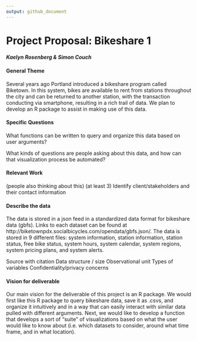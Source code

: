 ```yaml
---
output: github_document
---
```

# Project Proposal: Bikeshare 1

#### *Kaelyn Rosenberg & Simon Couch*


#### General Theme

Several years ago Portland introduced a bikeshare program called Biketown. In this system, bikes are available to rent from stations throughout the city and can be returned to another station, with the transaction conducting via smartphone, resulting in a rich trail of data. We plan to develop an R package to assist in making use of this data.

#### Specific Questions

What functions can be written to query and organize this data based on user arguments?

What kinds of questions are people asking about this data, and how can that visualization process be automated?

#### Relevant Work 



(people also thinking about this) (at least 3)
Identify client/stakeholders and their contact information


#### Describe the data
  The data is stored in a json feed in a standardized data format for bikeshare data (gbfs). Links to each dataset can be found at http://biketownpdx.socialbicycles.com/opendata/gbfs.json/. The data is stored in 9 different files: system information, station information, station status, free bike status, system hours, system calendar, system regions, system pricing plans, and system alerts.


Source with citation
Data structure / size
Observational unit
Types of variables
Confidentiality/privacy concerns

#### Vision for deliverable

  Our main vision for the deliverable of this project is an R package. We would first like this R package to query bikeshare data, save it as .csvs, and organize it intuitively and in a way that can easily interact with similar data pulled with different arguments. Next, we would like to develop a function that develops a sort of "suite" of visualizations based on what the user would like to know about (i.e. which datasets to consider, around what time frame, and in what location).



